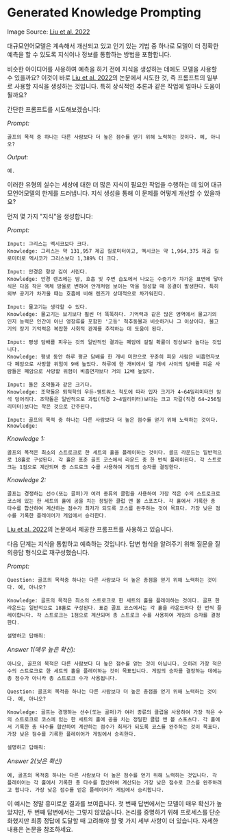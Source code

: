 # Generated Knowledge Prompting


<Screenshot src={GENKNOW} alt="GENKNOW" />

Image Source: [Liu et al. 2022](https://arxiv.org/pdf/2110.08387.pdf)

대규모언어모델은 계속해서 개선되고 있고 인기 있는 기법 중 하나로 모델이 더 정확한 예측을 할 수 있도록 지식이나 정보를 통합하는 방법을 포함합니다.

비슷한 아이디어를 사용하여 예측을 하기 전에 지식을 생성하는 데에도 모델을 사용할 수 있을까요? 이것이 바로 [Liu et al. 2022](https://arxiv.org/pdf/2110.08387.pdf)의 논문에서 시도한 것, 즉 프롬프트의 일부로 사용할 지식을 생성하는 것입니다. 특히 상식적인 추론과 같은 작업에 얼마나 도움이 될까요?

간단한 프롬프트를 시도해보겠습니다:

*Prompt:*
```
골프의 목적 중 하나는 다른 사람보다 더 높은 점수를 얻기 위해 노력하는 것이다. 예, 아니오?
```

*Output:*
```
예.
```

이러한 유형의 실수는 세상에 대한 더 많은 지식이 필요한 작업을 수행하는 데 있어 대규모언어모델의 한계를 드러냅니다. 지식 생성을 통해 이 문제를 어떻게 개선할 수 있을까요?

먼저 몇 가지 "지식"을 생성합니다:

*Prompt:*
```
Input: 그리스는 멕시코보다 크다.
Knowledge: 그리스는 약 131,957 제곱 킬로미터이고, 멕시코는 약 1,964,375 제곱 킬로미터로 멕시코가 그리스보다 1,389% 더 크다.

Input: 안경은 항상 김이 서린다.
Knowledge: 안경 렌즈에는 땀, 호흡 및 주변 습도에서 나오는 수증기가 차가운 표면에 닿아 식은 다음 작은 액체 방울로 변하여 안개처럼 보이는 막을 형성할 때 응결이 발생한다. 특히 외부 공기가 차가울 때는 호흡에 비해 렌즈가 상대적으로 차가워진다.

Input: 물고기는 생각할 수 있다.
Knowledge: 물고기는 보기보다 훨씬 더 똑똑하다. 기억력과 같은 많은 영역에서 물고기의 인지 능력은 인간이 아닌 영장류를 포함한 '고등' 척추동물과 비슷하거나 그 이상이다. 물고기의 장기 기억력은 복잡한 사회적 관계를 추적하는 데 도움이 된다.

Input: 평생 담배를 피우는 것의 일반적인 결과는 폐암에 걸릴 확률이 정상보다 높다는 것입니다.
Knowledge: 평생 동안 하루 평균 담배를 한 개비 미만으로 꾸준히 피운 사람은 비흡연자보다 폐암으로 사망할 위험이 9배 높았다. 하루에 한 개비에서 열 개비 사이의 담배를 피운 사람들은 폐암으로 사망할 위험이 비흡연자보다 거의 12배 높았다.

Input: 돌은 조약돌과 같은 크기다.
Knowledge: 조약돌은 퇴적학의 우든-웬트워스 척도에 따라 입자 크기가 4~64밀리미터인 암석 덩어리다. 조약돌은 일반적으로 과립(직경 2~4밀리미터)보다는 크고 자갈(직경 64~256밀리미터)보다는 작은 것으로 간주된다.

Input: 골프의 목적 중 하나는 다른 사람보다 더 높은 점수를 얻기 위해 노력하는 것이다.
Knowledge:
```

*Knowledge 1:*
```
골프의 목적은 최소의 스트로크로 한 세트의 홀을 플레이하는 것이다. 골프 라운드는 일반적으로 18홀로 구성된다. 각 홀은 표준 골프 코스에서 라운드 중 한 번씩 플레이된다. 각 스트로크는 1점으로 계산되며 총 스트로크 수를 사용하여 게임의 승자를 결정한다.
```

*Knowledge 2:*
```
골프는 경쟁하는 선수(또는 골퍼)가 여러 종류의 클럽을 사용하여 가장 적은 수의 스트로크로 코스에 있는 한 세트의 홀에 공을 치는 정밀한 클럽 앤 볼 스포츠다. 각 홀에서 기록한 총 타수를 합산하여 계산하는 점수가 최저가 되도록 코스를 완주하는 것이 목표다. 가장 낮은 점수를 기록한 플레이어가 게임에서 승리한다.
```

[Liu et al. 2022](https://arxiv.org/pdf/2110.08387.pdf)의 논문에서 제공한 프롬프트를 사용하고 있습니다.

다음 단계는 지식을 통합하고 예측하는 것입니다. 답변 형식을 알려주기 위해 질문을 질의응답 형식으로 재구성했습니다.

*Prompt:*
```
Question: 골프의 목적중 하나는 다른 사람보다 더 높은 총점을 얻기 위해 노력하는 것이다. 예, 아니오?

Knowledge: 골프의 목적은 최소의 스트로크로 한 세트의 홀을 플레이하는 것이다. 골프 한 라운드는 일반적으로 18홀로 구성된다. 표준 골프 코스에서는 각 홀을 라운드마다 한 번씩 플레이합니다. 각 스트로크는 1점으로 계산되며 총 스트로크 수를 사용하여 게임의 승자를 결정한다.

설명하고 답해줘: 
```

*Answer 1(매우 높은 확신):*
```
아니요, 골프의 목적은 다른 사람보다 더 높은 점수를 얻는 것이 아닙니다. 오히려 가장 적은 수의 스트로크로 한 세트의 홀을 플레이하는 것이 목표입니다. 게임의 승자를 결정하는 데에는 총 점수가 아니라 총 스트로크 수가 사용됩니다.
```

```
Question: 골프의 목적중 하나는 다른 사람보다 더 높은 총점을 얻기 위해 노력하는 것이다. 예, 아니오?

Knowledge: 골프는 경쟁하는 선수(또는 골퍼)가 여러 종류의 클럽을 사용하여 가장 적은 수의 스트로크로 코스에 있는 한 세트의 홀에 공을 치는 정밀한 클럽 앤 볼 스포츠다. 각 홀에서 기록한 총 타수를 합산하여 계산하는 점수가 최저가 되도록 코스를 완주하는 것이 목표다. 가장 낮은 점수를 기록한 플레이어가 게임에서 승리한다.

설명하고 답해줘:
```

*Answer 2(낮은 확신)*
```
예, 골프의 목적중 하나는 다른 사람보다 더 높은 점수를 얻기 위해 노력하는 것입니다. 각 플레이어는 각 홀에서 기록한 총 타수를 합산하여 계산되는 가장 낮은 점수로 코스를 완주하려고 합니다. 가장 낮은 점수를 얻은 플레이어가 게임에서 승리합니다.
```

이 예시는 정말 흥미로운 결과를 보여줍니다. 첫 번째 답변에서는 모델이 매우 확신가 높았지만, 두 번째 답변에서는 그렇지 않았습니다. 논리를 증명하기 위해 프로세스를 단순화했지만 최종 정답에 도달할 때 고려해야 할 몇 가지 세부 사항이 더 있습니다. 자세한 내용은 논문을 참조하세요.
